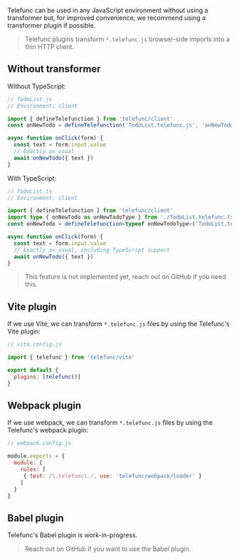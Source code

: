 
Telefunc can be used in any JavaScript environment without using a transformer but, for improved convenience, we recommend using a transformer plugin if possible.

> Telefunc plugins transform `*.telefunc.js` browser-side imports into a thin HTTP client.


## Without transformer

Without TypeScript:

```js
// TodoList.js
// Environment: client

import { defineTelefunction } from 'telefunc/client'
const onNewTodo = defineTelefunction('TodoList.telefunc.js', 'onNewTodo')

async function onClick(form) {
  const text = form.input.value
  // Exactly as usual
  await onNewTodo({ text })
}
```

With TypeScript:

```ts
// TodoList.ts
// Environment: client

import { defineTelefunction } from 'telefunc/client'
import type { onNewTodo as onNewTodoType } from './TodoList.telefunc.ts'
const onNewTodo = defineTelefunction<typeof onNewTodoType>('TodoList.telefunc.ts', 'onNewTodo')

async function onClick(form) {
  const text = form.input.value
  // Exactly as usual, including TypeScript support
  await onNewTodo({ text })
}
```

> This feature is not implemented yet, reach out on GitHub if you need this.

## Vite plugin

If we use Vite, we can transform `*.telefunc.js` files by using the Telefunc's Vite plugin:

```js
// vite.config.js

import { telefunc } from 'telefunc/vite'

export default {
  plugins: [telefunc()]
}
```

## Webpack plugin

If we use webpack, we can transform `*.telefunc.js` files by using the Telefunc's webpack plugin:

```js
// webpack.config.js

module.exports = {
  module: {
    rules: [
     { test: /\.telefunc\./, use: 'telefunc/webpack/loader' }
    ]
  }
}
```

## Babel plugin

Telefunc's Babel plugin is work-in-progress.

> Reach out on GitHub if you want to use the Babel plugin.
